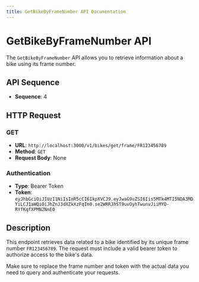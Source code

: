 ```yaml
---
title: GetBikeByFrameNumber API Documentation
---
```


# GetBikeByFrameNumber API

The `GetBikeByFrameNumber` API allows you to retrieve information about a bike using its frame number.

## API Sequence

- **Sequence**: 4

## HTTP Request

### GET

- **URL**: `http://localhost:3000/v1/bikes/get/frame/FR123456789`
- **Method**: `GET`
- **Request Body**: None

### Authentication

- **Type**: Bearer Token
- **Token**: `eyJhbGciOiJIUzI1NiIsInR5cCI6IkpXVCJ9.eyJwaG9uZSI6Iis5MTk4MTI5NDA3MDYiLCJ1aWQiOiJhZnJ3dXZkXzFqIn0.se2WRRJhST9uvOyhTwunvJiiMYD-RYfKqfXPMN2NnE0`

## Description

This endpoint retrieves data related to a bike identified by its unique frame number `FR123456789`. The request must include a valid bearer token to authorize access to the bike's data.

Make sure to replace the frame number and token with the actual data you need to query and authenticate your requests.